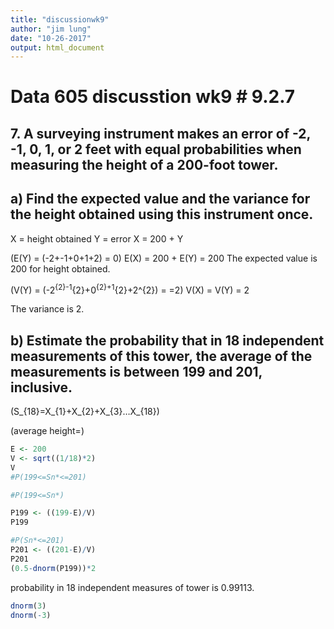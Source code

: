 ---
title: "discussionwk9"
author: "jim lung"
date: "10-26-2017"
output: html_document
---

# Data 605 discusstion wk9 # 9.2.7

## 7. A surveying instrument makes an error of -2, -1, 0, 1, or 2 feet with equal  probabilities when measuring the height of a 200-foot tower.

## a) Find the expected value and the variance for the height obtained using this instrument once.

X = height obtained
Y = error
X = 200 + Y

\(E(Y) = \frac{1}{5} (-2+-1+0+1+2) = 0\)
E(X) = 200 + E(Y) = 200
The expected value is 200 for height obtained.

\(V(Y) = \frac{1}{5} (-2^{2}-1^{2}+0^{2}+1^{2}+2^{2}) = \frac{10}{5} =2\)
V(X) = V(Y) = 2

The variance is 2.

## b) Estimate the probability that in 18 independent measurements of this tower, the average of the measurements is between 199 and 201, inclusive.

\(S_{18}=X_{1}+X_{2}+X_{3}...X_{18}\)

\(average height=\frac{S^{n}}{n}\)

```{r}
E <- 200
V <- sqrt((1/18)*2)
V
#P(199<=Sn*<=201)

#P(199<=Sn*)

P199 <- ((199-E)/V)
P199

#P(Sn*<=201)
P201 <- ((201-E)/V)
P201
(0.5-dnorm(P199))*2
```

probability in 18 independent measures of tower is 0.99113.

```{r}
dnorm(3)
dnorm(-3)
```
